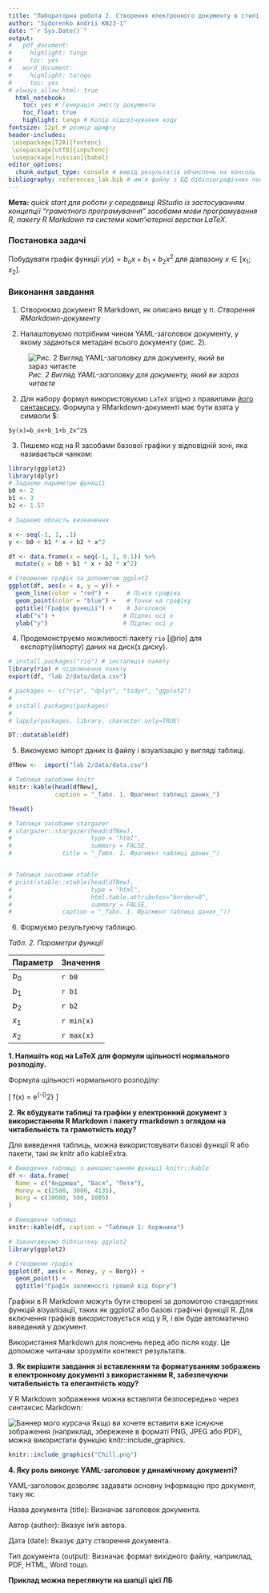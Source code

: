 ```yaml
---
title: "Лабораторна робота 2. Створення електронного документу в стилі 'грамотного програмування' засобами R."
author: "Sydorenko Andrii KN23-1"
date: "`r Sys.Date()`"
output:
#   pdf_document:
#     highlight: tango
#     toc: yes
#   word_document:
#     highlight: ta!ngo
#     toc: yes
# always_allow_html: true
  html_notebook:
    toc: yes # Генерація змісту документа
    toc_float: true
    highlight: tango # Колір підсвічування коду
fontsize: 12pt # розмір шрифту
header-includes:
 \usepackage[T2A]{fontenc}
 \usepackage[utf8]{inputenc}
 \usepackage[russian]{babel}
editor_options: 
  chunk_output_type: console # вивід результатів обчислень на консоль
bibliography: references_lab.bib # им'я файлу з БД бібіліографічних посилань
---
```



__Мета:__ _quick start для роботи у середовищі RStudio із застосуванням концепції "грамотного програмування" засобами мови програмування R, пакету R Markdown та системи комп'ютерної верстки LaTeX_. 



### Постановка задачі

Побудувати графік функції $y(x)=b_ox+b_1+b_2x^2$ для діапазону $x \in [x_1;x_2]$.

 
### Виконання завдання


1. Створюємо документ R Markdown, як описано вище у п. _Створення RMarkdown-документу_

2. Налаштовуємо потрібним чином YAML-заголовок документу, у якому задаються метадані всього документу (рис. 2). 

![_Рис. 2 Вигляд YAML-заголовку для документу, який ви зараз читаєте_](image/YAML.png)


2. Для набору формул використовуємо `LaTeX` згідно з правилами [його синтаксису](https://en.wikibooks.org/wiki/LaTeX/Mathematics). Формула у RMarkdown-документі має бути взята у символи $:

`$y(x)=b_ox+b_1+b_2x^2$`


3. Пишемо код на R засобами базової графіки у відповідній зоні, яка називається чанком:

```r
library(ggplot2)
library(dplyr)
# Задаємо параметри функції
b0 <- 2
b1 <- 3
b2 <- 1.57

# Задаємо область визначення

x <- seq(-1, 1, .1)
y <- b0 + b1 * x + b2 * x^2

df <- data.frame(x = seq(-1, 1, 0.1)) %>%
  mutate(y = b0 + b1 * x + b2 * x^2)

# Створюємо графік за допомогою ggplot2
ggplot(df, aes(x = x, y = y)) +
  geom_line(color = "red") +     # Лінія графіка
  geom_point(color = "blue") +   # Точки на графіку
  ggtitle("Графік функції") +    # Заголовок
  xlab("x") +                   # Підпис осі x
  ylab("y")                     # Підпис осі y

```
4. Продемонструємо можливості пакету `rio` [@rio] для експорту(імпорту) даних на диск(з диску).

```r
# install.packages("rio") # інсталяція пакету
library(rio) # підключення пакету
export(df, "lab 2/data/data.csv")

# packages <- c("rio", "dplyr", "tidyr", "ggplot2")
# 
# install.packages(packages)
# 
# lapply(packages, library, character.only=TRUE)

DT::datatable(df)

```
5. Виконуємо імпорт даних із файлу і візуалізацію у вигляді таблиці. 

```r
dfNew <-  import("lab 2/data/data.csv")

# Таблиця засобами knitr
knitr::kable(head(dfNew),
             caption = "_Табл. 1. Фрагмент таблиці даних_")

?head()

# Таблиця засобами stargazer
# stargazer::stargazer(head(dfNew),
#                      type = "html",
#                      summary = FALSE,
#              title = "_Табл. 1. Фрагмент таблиці даних_")


# Таблиця засобами xtable
# print(xtable::xtable(head(dfNew),
#                      type = "html",
#                      html.table.attributes="border=0",
#                      summary = FALSE,
#              caption = "_Табл. 1. Фрагмент таблиці даних_"))

```

6. Формуємо результуючу таблицю.

_Табл. 2. Параметри функції_

Параметр | Значення
-----|-----
$b_0$| `r b0`
$b_1$| `r b1`
$b_2$| `r b2`
$x_1$| `r min(x)`
$x_2$| `r max(x)`

__1. Напишіть код на LaTeX для формули щільності нормального розподілу.__

Формула щільності нормального розподілу:

\[ f(x) = \frac{1}{\sigma \sqrt{2\pi}} e^{-\frac{1}{2}\left(\frac{x - \mu}{\sigma}\right)^2} \]

__2. Як вбудувати таблиці та графіки у електронний документ з використанням R Markdown і пакету rmarkdown з оглядом на читабельність та грамотність коду?__

Для виведення таблиць, можна використовувати базові функції R або пакети, такі як knitr або kableExtra.

```r
# Виведення таблиці з використанням функції knitr::kable
df <- data.frame(
  Name = c("Андрюша", "Вася", "Петя"),
  Money = c(2500, 3000, 4135),
  Borg = c(10000, 500, 1005)
)

# Виведення таблиці
knitr::kable(df, caption = "Таблиця 1: боржники")
```
```r
# Завантажуємо бібліотеку ggplot2
library(ggplot2)

# Створюємо графік
ggplot(df, aes(x = Money, y = Borg)) +
  geom_point() +
  ggtitle("Графік залежності грошей від боргу")
```
Графіки в R Markdown можуть бути створені за допомогою стандартних функцій візуалізації, таких як ggplot2 або базові графічні функції R. Для включення графіків використовується код у R, і він буде автоматично виведений у документ.

Використання Markdown для пояснень перед або після коду. Це допоможе читачам зрозуміти контекст результатів.

__3. Як вирішити завдання зі вставленням та форматуванням зображень в електронному документі з використанням R, забезпечуючи читабельність та елегантність коду?__

У R Markdown зображення можна вставляти безпосередньо через синтаксис Markdown:

![Баннер мого курсача](Chill.png)
Якщо ви хочете вставити вже існуюче зображення (наприклад, збережене в форматі PNG, JPEG або PDF), можна використати функцію knitr::include_graphics.
```r
knitr::include_graphics("Chill.png")
```
__4. Яку роль виконує YAML-заголовок у динамічному документі?__

YAML-заголовок дозволяє задавати основну інформацію про документ, таку як:

Назва документа (title): Визначає заголовок документа.

Автор (author): Вказує ім'я автора.

Дата (date): Вказує дату створення документа.

Тип документа (output): Визначає формат вихідного файлу, наприклад, PDF, HTML, Word тощо.

__Приклад можна переглянути на шапції цієї ЛБ__
